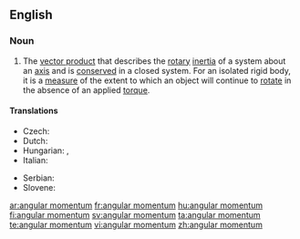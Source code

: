 ==English==

===Noun===
{{wikipedia}}
{{en-noun|sg=[[angular]] [[momentum]]|angular momenta}}

# {{physics}} The [[vector product]] that describes the [[rotary]] [[inertia]] of a system about an [[axis]] and is [[conserved]] in a closed system. For an isolated rigid body, it is a [[measure]] of the extent to which an object will continue to [[rotate]] in the absence of an applied [[torque]].

====Translations====
{{trans-top|angular momentum}}
* Czech: {{t-|cs|moment hybnosti|m}}
* Dutch: {{t|nl|impulsmoment}}
* Hungarian: {{t|hu|impulzusmomentum}}, {{t-|hu|impulzusnyomaték}}
* Italian: {{t-|it|momento angolare|m}}
{{trans-mid}}
* Serbian: {{t-|sr|ugaoni moment|m}}
* Slovene: {{t-|sl|kotni moment|m}}
{{trans-bottom}}

[[ar:angular momentum]]
[[fr:angular momentum]]
[[hu:angular momentum]]
[[fi:angular momentum]]
[[sv:angular momentum]]
[[ta:angular momentum]]
[[te:angular momentum]]
[[vi:angular momentum]]
[[zh:angular momentum]]